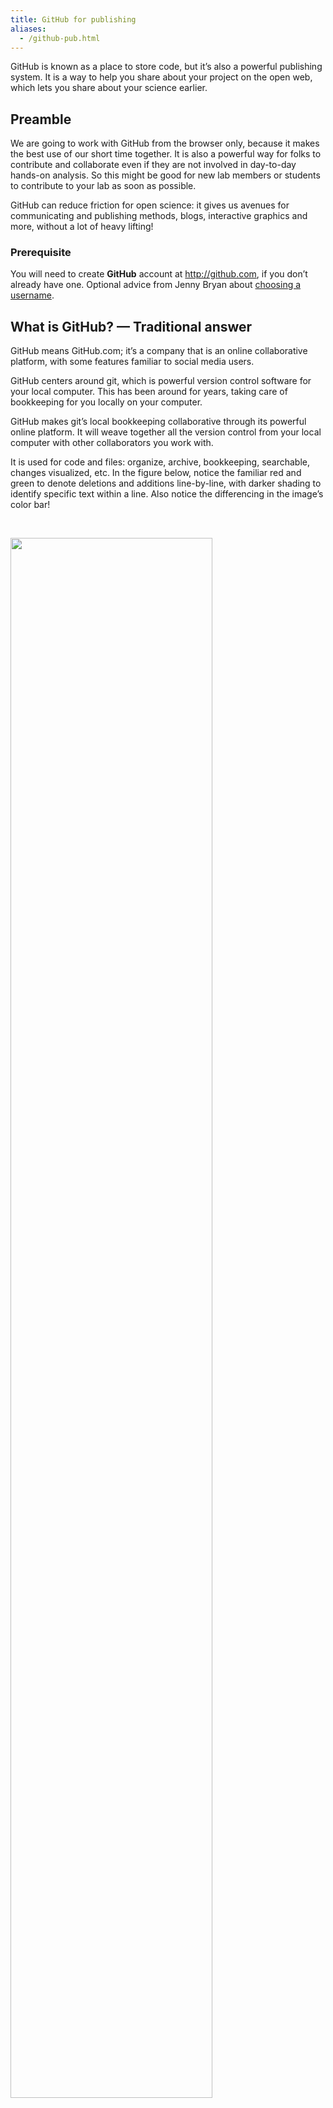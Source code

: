 ```yaml
---
title: GitHub for publishing
aliases: 
  - /github-pub.html
---
```


```{=html}
<!---

- ...

https://bootswatch.com/


[Jenny Bryan](https://twitter.com/jennybryan/) has an excellent summary of Issues in her article "Excuse Me, Do You Have a Moment to Talk About Version Control?" (open-access pre-print from [PeerJ](https://peerj.com/preprints/3159/), published in [The American Statistican](https://www.tandfonline.com/doi/full/10.1080/00031305.2017.1399928)): 



--->
```
GitHub is known as a place to store code, but it's also a powerful publishing system. It is a way to help you share about your project on the open web, which lets you share about your science earlier.

## Preamble

We are going to work with GitHub from the browser only, because it makes the best use of our short time together. It is also a powerful way for folks to contribute and collaborate even if they are not involved in day-to-day hands-on analysis. So this might be good for new lab members or students to contribute to your lab as soon as possible.

GitHub can reduce friction for open science: it gives us avenues for communicating and publishing methods, blogs, interactive graphics and more, without a lot of heavy lifting!

### Prerequisite

You will need to create **GitHub** account at <http://github.com>, if you don't already have one. Optional advice from Jenny Bryan about [choosing a username](https://happygitwithr.com/github-acct).

## What is GitHub? — Traditional answer

GitHub means GitHub.com; it’s a company that is an online collaborative platform, with some features familiar to social media users.

GitHub centers around git, which is powerful version control software for your local computer. This has been around for years, taking care of bookkeeping for you locally on your computer.

GitHub makes git's local bookkeeping collaborative through its powerful online platform. It will weave together all the version control from your local computer with other collaborators you work with.

It is used for code and files: organize, archive, bookkeeping, searchable, changes visualized, etc. In the figure below, notice the familiar red and green to denote deletions and additions line-by-line, with darker shading to identify specific text within a line. Also notice the differencing in the image's color bar!

<br>

![](images/github-differencing.png){width="80%"} <br>


### Disclaimer 

We aren’t going to teach traditional git/GitHub today, but here are some recommendations if you'd like to learn. First, read Jenny Bryan's "Excuse Me, Do You Have a Moment to Talk About Version Control?" (open-access pre-print from [PeerJ](https://peerj.com/preprints/3159/), published in [The American Statistican](https://www.tandfonline.com/doi/full/10.1080/00031305.2017.1399928)). This provides an excellent overview. One quote I like in particular is

> Collaboration is the most compelling reason to manage a project with Git and GitHub. My definition of collaboration includes hands-on participation by multiple people, including your past and future self, as well as an asymmetric model, in which some people are active makers and others only read or review. - *Jenny Bryan, "Excuse Me, Do You Have a Moment to Talk About Version Control?"*

When you're ready to learn GitHub with R, the absolute best resource is Jenny Bryan's [Happy Git With R](https://happygitwithr.com/). This is a comprehensive, friendly step-by-step process of how to do so, and is an awesome reference for seasoned git/GitHub users as well. If you want a shorter-form resource, I'd recommend 2 tutorials from [R for Excel Users](https://rstudio-conf-2020.github.io/r-for-excel). This also teaches you how to set up GitHub to sync directly through RStudio, without any other software (including the command line) required to do so: see chapters on [GitHub](https://rstudio-conf-2020.github.io/r-for-excel/github.html) and [Collaborating with GitHub](https://rstudio-conf-2020.github.io/r-for-excel/collaborating.html#collaborating-with-github)

> On my local computer, I interact with GitHub through RStudio 99.9% of the time (use command line .1% of time). - Julie Lowndes

## What is GitHub? — Non-traditional answer

### Publishing platform

We can use GitHub to create a URL to share individual or groups of files, or for books like this one ([openscapes.github.io/series](https://openscapes.org/series)), websites like [openscapes.org](https://openscapes.org), which was built with Quarto (previously RMarkdown), and interactive dashboards.

### Project management system

GitHub is also a project management system for short and long-term tasks. It is really powerful to have collaborative "todo"’s in the same software (and user accounts) as all the analysis and all the people that you're already working with.

We will talk about “Issues” & “Projects” in the next chapter.

> The overall effect is that a directory that is a GitHub-synced Git repo can simultaneously be the code-heavy back end of a project and an outward-facing front end. - *Jenny Bryan, "Excuse Me, Do You Have a Moment to Talk About Version Control?"*

## GitHub framework in a nutshell

### Users vs. organizations

Example: [jules32](https://github.com/jules32) is a user account, [openscapes](https://github.com/openscapes) is an organization group.

You can think of them like other social media accounts: I can be an individual or part of a group, and there are permissions associated with both.

### Repositories (“repos”)

Repos are GitHub’s main unit. They are essentially a folder, and you'll put files and folders in them. They are contained, with permissions specific to each one.

It makes it easier to navigate through and find stuff — so you are "not sifting through a zoo of files" as one Openscapes Champion has said.

### “Commits” & “commit messages”

Unlike Dropbox or Google Drive that constantly and automatically sync to the cloud, you have to deliberately tell git/GitHub when you have an amount of work that you want to be versioned and synced. You have to commit to telling them. GitHub takes care of the backend bookkeeping involved, but you have to write a human-readable message to your future self and others. That is the commit message.

There is no absolute guidance for how often to commit, but I think of it as leaving breadcrumbs for yourself. How much work and on what things/in what combination would you like to be able to reverse? What kind of information will make it easier for Future You to work with?

### Public vs private

You can have both public (the free default) and private repositories, and change these permissions later on. I mostly work in public repos, but if I work in private ones, I often have the expectation that they will be made public some day. So I practice good habits with commits and documentation, and keep conversations on-topic.

### The search feature is awesome

You are able to search within a GitHub repository, across repositories in an organization, or across all GitHub public repositories. I find this helps me find things quickly if I'm looking for how I've used a function in the past, or if I remember a word that would stand out that I included in a commit message as a breadcrumb to myself. It will also search Issues within the repositories, so you can look for specific words in conversations as well.

### Branches & Forks

We're not going to talk about branches and forks. These are a core feature of what makes GitHub super powerful for software development, and one of the first things you'll see in GitHub tutorials geared towards software engineers. But I do not think that is the most relevant or smoothest entryway for those of us who are scientists fairly new to collaborative coding and version control.

## GitHub Orientation

*For a demo of the following, see the GitHub Clinic recordings listed on the [GitHub Strategies](/core-lessons/github/index.qmd#github-clinic) page.*

<br>

![](images/github-orientation.png){width="80%"} <br>

## Editing files from GitHub

First a Disclaimer: you don’t want to edit from the browser for most things – you would want to “clone” the repo to your local computer and leverage more goodies & power. However, you will sometimes edit in the browser, and it’s a good entry point for us today, and maybe for onboarding folks in your lab in the future.

Why not edit in the browser? You don’t want to overwrite each other or forget yourself. Good for quick md editing, not script editing.

In the demo, the example .md was a deliberate example of sharing slides from a talk :)

What to do: (you all have permissions)

-   Go to your cohort's repository and find yourname.md (an example repository: <https://github.com/openscapes/demo>)
-   Click on the pencil to edit your file
-   Make many edits & commits with commit messages
    -   github.com has a default message, but get into the habit of writing an actual message to yourself/others (breadcrumbs)
-   This is different from saving (cancel if you save!)

## Further resources

-   [Git for Humans](https://www.youtube.com/watch?v=eWxxfttcMts) - Alice Bartlett, 2016

